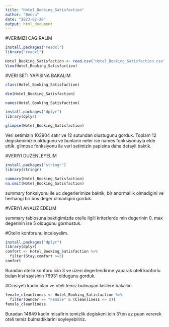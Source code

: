 ---
title: "Hotel_Booking_Satisfaction"
author: "Bensu"
date: "2023-02-20"
output: html_document
---

#VERIMIZI CAGIRALIM

```{r}
install.packages("readxl")
library("readxl")

Hotel_Booking_Satisfaction <- read.csv("Hotel_Booking_Satisfaction.csv", header = TRUE, sep=";", stringsAsFactors = FALSE)
View(Hotel_Booking_Satisfaction)

```

#VERI SETI YAPISINA BAKALIM

```{r}
class(Hotel_Booking_Satisfaction)

dim(Hotel_Booking_Satisfaction)

names(Hotel_Booking_Satisfaction)

install.packages("dplyr")
library(dplyr)

glimpse(Hotel_Booking_Satisfaction)
```
Veri setimizin 103904 satir ve 12 sutundan olustugunu gorduk. 
Toplam 12 degiskenimizin oldugunu ve bunlarin neler ise names fonksiyonuyla elde ettik. glimpse fonksiyonu ile veri setimizin yapisina daha detayli baktik. 

#VERIYI DUZENLEYELIM 

```{r}

install.packages("stringr")
library(stringr)

summary(Hotel_Booking_Satisfaction)
na.omit(Hotel_Booking_Satisfaction)

```
summary fonksiyonu ile uc degerlerimize baktik, bir anormallik olmadigini ve herhangi bir bos deger olmadigini gorduk. 


#VERIYI ANALIZ EDELIM

summary tablosuna baktigimizda otelle ilgili kriterlerde min degerinin 0, max degerinin ise 5 oldugunu gormustuk. 


#Otelin konforunu inceleyelim.

```{r}
install.packages("dplyr")
library(dplyr)
comfort <- Hotel_Booking_Satisfaction %>%
  filter(Stay.comfort >=3)
comfort

```
Buradan otelin konforu icin 3 ve üzeri degerlendirme yaparak oteli konforlu bulan kisi sayisinin 76931 oldugunu gorduk.


#Cinsiyeti kadin olan ve oteli temiz bulmayan kisilere bakalim. 

```{r}
female_cleanliness <- Hotel_Booking_Satisfaction %>%
  filter(Gender == "Female" & (Cleanliness <= 2))
female_cleanliness

```
Buradan 14849 kadin misafirin temizlik degiskeni icin 3'ten az puan vererek oteli temiz bulmadiklarini soyleyebiliriz.
